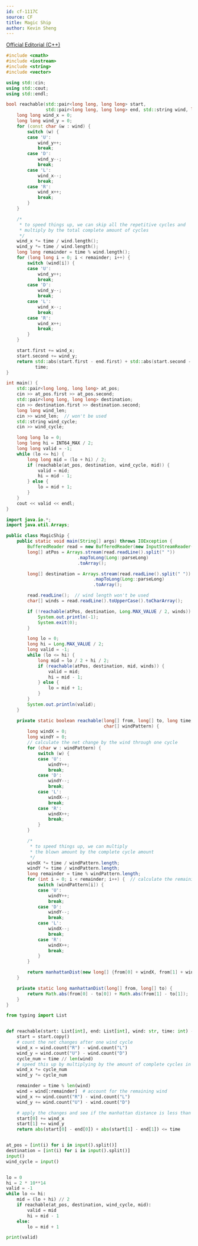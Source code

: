 ```yaml
---
id: cf-1117C
source: CF
title: Magic Ship
author: Kevin Sheng
---
```


[Official Editorial (C++)](https://codeforces.com/blog/entry/65365)

<LanguageSection>
<CPPSection>

```cpp
#include <cmath>
#include <iostream>
#include <string>
#include <vector>

using std::cin;
using std::cout;
using std::endl;

bool reachable(std::pair<long long, long long> start,
               std::pair<long long, long long> end, std::string wind, long long time) {
	long long wind_x = 0;
	long long wind_y = 0;
	for (const char &w : wind) {
		switch (w) {
		case 'U':
			wind_y++;
			break;
		case 'D':
			wind_y--;
			break;
		case 'L':
			wind_x--;
			break;
		case 'R':
			wind_x++;
			break;
		}
	}

	/*
	 * to speed things up, we can skip all the repetitive cycles and
	 * multiply by the total complete amount of cycles
	 */
	wind_x *= time / wind.length();
	wind_y *= time / wind.length();
	long long remainder = time % wind.length();
	for (long long i = 0; i < remainder; i++) {
		switch (wind[i]) {
		case 'U':
			wind_y++;
			break;
		case 'D':
			wind_y--;
			break;
		case 'L':
			wind_x--;
			break;
		case 'R':
			wind_x++;
			break;
		}
	}

	start.first += wind_x;
	start.second += wind_y;
	return std::abs(start.first - end.first) + std::abs(start.second - end.second) <=
	       time;
}

int main() {
	std::pair<long long, long long> at_pos;
	cin >> at_pos.first >> at_pos.second;
	std::pair<long long, long long> destination;
	cin >> destination.first >> destination.second;
	long long wind_len;
	cin >> wind_len;  // won't be used
	std::string wind_cycle;
	cin >> wind_cycle;

	long long lo = 0;
	long long hi = INT64_MAX / 2;
	long long valid = -1;
	while (lo <= hi) {
		long long mid = (lo + hi) / 2;
		if (reachable(at_pos, destination, wind_cycle, mid)) {
			valid = mid;
			hi = mid - 1;
		} else {
			lo = mid + 1;
		}
	}
	cout << valid << endl;
}
```

</CPPSection>
<JavaSection>

```java
import java.io.*;
import java.util.Arrays;

public class MagicShip {
	public static void main(String[] args) throws IOException {
		BufferedReader read = new BufferedReader(new InputStreamReader(System.in));
		long[] atPos = Arrays.stream(read.readLine().split(" "))
		                   .mapToLong(Long::parseLong)
		                   .toArray();

		long[] destination = Arrays.stream(read.readLine().split(" "))
		                         .mapToLong(Long::parseLong)
		                         .toArray();

		read.readLine();  // wind length won't be used
		char[] winds = read.readLine().toUpperCase().toCharArray();

		if (!reachable(atPos, destination, Long.MAX_VALUE / 2, winds)) {
			System.out.println(-1);
			System.exit(0);
		}

		long lo = 0;
		long hi = Long.MAX_VALUE / 2;
		long valid = -1;
		while (lo <= hi) {
			long mid = lo / 2 + hi / 2;
			if (reachable(atPos, destination, mid, winds)) {
				valid = mid;
				hi = mid - 1;
			} else {
				lo = mid + 1;
			}
		}
		System.out.println(valid);
	}

	private static boolean reachable(long[] from, long[] to, long time,
	                                 char[] windPattern) {
		long windX = 0;
		long windY = 0;
		// calculate the net change by the wind through one cycle
		for (char w : windPattern) {
			switch (w) {
			case 'U':
				windY++;
				break;
			case 'D':
				windY--;
				break;
			case 'L':
				windX--;
				break;
			case 'R':
				windX++;
				break;
			}
		}

		/*
		 * to speed things up, we can multiply
		 * the blown amount by the complete cycle amount
		 */
		windX *= time / windPattern.length;
		windY *= time / windPattern.length;
		long remainder = time % windPattern.length;
		for (int i = 0; i < remainder; i++) {  // calculate the remaining wind
			switch (windPattern[i]) {
			case 'U':
				windY++;
				break;
			case 'D':
				windY--;
				break;
			case 'L':
				windX--;
				break;
			case 'R':
				windX++;
				break;
			}
		}

		return manhattanDist(new long[] {from[0] + windX, from[1] + windY}, to) <= time;
	}

	private static long manhattanDist(long[] from, long[] to) {
		return Math.abs(from[0] - to[0]) + Math.abs(from[1] - to[1]);
	}
}
```

</JavaSection>

<PySection>

```py
from typing import List


def reachable(start: List[int], end: List[int], wind: str, time: int) -> bool:
	start = start.copy()
	# count the net changes after one wind cycle
	wind_x = wind.count("R") - wind.count("L")
	wind_y = wind.count("U") - wind.count("D")
	cycle_num = time // len(wind)
	# speed this up by multiplying by the amount of complete cycles in the time
	wind_x *= cycle_num
	wind_y *= cycle_num

	remainder = time % len(wind)
	wind = wind[:remainder]  # account for the remaining wind
	wind_x += wind.count("R") - wind.count("L")
	wind_y += wind.count("U") - wind.count("D")

	# apply the changes and see if the manhattan distance is less than the time
	start[0] += wind_x
	start[1] += wind_y
	return abs(start[0] - end[0]) + abs(start[1] - end[1]) <= time


at_pos = [int(i) for i in input().split()]
destination = [int(i) for i in input().split()]
input()
wind_cycle = input()


lo = 0
hi = 2 * 10**14
valid = -1
while lo <= hi:
	mid = (lo + hi) // 2
	if reachable(at_pos, destination, wind_cycle, mid):
		valid = mid
		hi = mid - 1
	else:
		lo = mid + 1

print(valid)
```

</PySection>
</LanguageSection>
